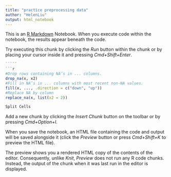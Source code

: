 ```yaml
---
title: "practice preprocessing data"
author: "HelenLiu"
output: html_notebook
---
```


This is an [R Markdown](http://rmarkdown.rstudio.com) Notebook. When you execute code within the notebook, the results appear beneath the code. 

Try executing this chunk by clicking the *Run* button within the chunk or by placing your cursor inside it and pressing *Cmd+Shift+Enter*. 

```r


```ˆˆ
```r
#Drop rows containing NA’s in ... columns.
drop_na(x, x2)
#Fill in NA’s in ... columns with most recent non-NA values.
fill(x, ..., .direction = c("down", "up"))
#Replace NA by column 
replace_na(x, list(x2 = 2))
```
```r
Split Cells

```

Add a new chunk by clicking the *Insert Chunk* button on the toolbar or by pressing *Cmd+Option+I*.

When you save the notebook, an HTML file containing the code and output will be saved alongside it (click the *Preview* button or press *Cmd+Shift+K* to preview the HTML file). 

The preview shows you a rendered HTML copy of the contents of the editor. Consequently, unlike *Knit*, *Preview* does not run any R code chunks. Instead, the output of the chunk when it was last run in the editor is displayed.

